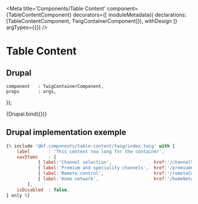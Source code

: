 
<Meta
    title='Components/Table Content'
    component={TableContentComponent}
    decorators={[
        moduleMetadata({ declarations: [TableContentComponent, TwigContainerComponent]}),
        withDesign
    ]}
    argTypes={{}}
/>

# Table Content

## Drupal

    component   : TwigContainerComponent,
    props       : args,
});

<Canvas withSource='none'>
    <Story
        name='Drupal - Table of Content'
        height = '300px'
        args={{
            elementPath : 'components/table-content/_doc/template.drupal',
            label       : 'This content too long for the container',
            navItems    : [
                { label:'Channel selection',                href:'/channelSelection', class:'active' },
                { label:'Premium and speciality channels',  href:'/premiumChannels', class:'' },
                { label:'Remote control',                   href:'/remoteControl', class:'' },
                { label:'Home network',                     href:'/homeNetwork', class:'' },
                { label:'Channel selection',                href:'/channelSelection', class:'' },
                { label:'Premium and speciality channels',  href:'/premiumChannels', class:'' },
                { label:'Remote control',                   href:'/remoteControl', class:'' },
                { label:'Home network',                     href:'/homeNetwork', class:'' }
            ],
            isDisabled      : false,
        }}
    >
        {Drupal.bind({})}
    </Story>
</Canvas>


## Drupal implementation exemple

```jsx
{% include '@bf-components/table-content/twig/index.twig' with {
    label       : 'This content too long for the container',
    navItems    : [
            { label:'Channel selection',                href:'/channelSelection', class:'active' },
            { label:'Premium and speciality channels',  href:'/premiumChannels', class:'' },
            { label:'Remote control',                   href:'/remoteControl', class:'' },
            { label:'Home network',                     href:'/homeNetwork', class:'' }
        ],
    isDisabled  : false,
} only %}
```


<Props of={TableContentComponent} />

